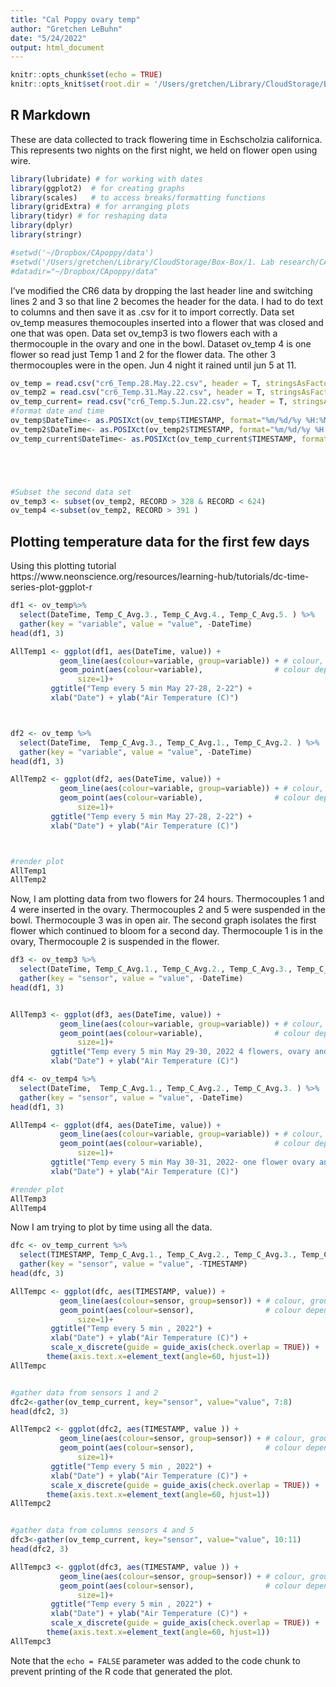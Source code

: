 ```yaml
---
title: "Cal Poppy ovary temp"
author: "Gretchen LeBuhn"
date: "5/24/2022"
output: html_document
---
```


```r
knitr::opts_chunk$set(echo = TRUE)
knitr::opts_knit$set(root.dir = '/Users/gretchen/Library/CloudStorage/Box-Box/1. Lab research/CApoppy/data/fl_temp')
```

## R Markdown

These are data collected to track flowering time in Eschscholzia californica.  This represents two nights on the first night, we held on flower open using wire.

```r
library(lubridate) # for working with dates
library(ggplot2)  # for creating graphs
library(scales)   # to access breaks/formatting functions
library(gridExtra) # for arranging plots
library(tidyr) # for reshaping data
library(dplyr)
library(stringr)


```

```r
#setwd('~/Dropbox/CApoppy/data')
#setwd('/Users/gretchen/Library/CloudStorage/Box-Box/1. Lab research/CApoppy/data/fl_temp')
#datadir="~/Dropbox/CApoppy/data"
```
I've modified the CR6 data by dropping the last header line and switching lines 2 and 3 so that line 2 becomes the header for the data.  I had to do text to columns and then save it as .csv for it to import correctly.  Data set ov_temp measures themocouples inserted into a flower that was closed and one that was open.  Data set ov_temp3 is two flowers each with a thermocouple in the ovary and one in the bowl.  Dataset ov_temp 4 is one flower so read just Temp 1 and 2 for the flower data.  The other 3 thermocouples were in the open.  Jun 4 night it rained until jun 5 at 11.
```r

ov_temp = read.csv("cr6_Temp.28.May.22.csv", header = T, stringsAsFactors=FALSE)
ov_temp2 = read.csv("cr6_Temp.31.May.22.csv", header = T, stringsAsFactors=FALSE)
ov_temp_current= read.csv("cr6_Temp.5.Jun.22.csv", header = T, stringsAsFactors=FALSE)
#format date and time
ov_temp$DateTime<- as.POSIXct(ov_temp$TIMESTAMP, format="%m/%d/%y %H:%M", tz = "UTC")
ov_temp2$DateTime<- as.POSIXct(ov_temp2$TIMESTAMP, format="%m/%d/%y %H:%M", tz = "UTC")
ov_temp_current$DateTime<- as.POSIXct(ov_temp_current$TIMESTAMP, format="%m/%d/%y %H:%M", tz = "UTC")





#Subset the second data set
ov_temp3 <- subset(ov_temp2, RECORD > 328 & RECORD < 624) 
ov_temp4 <-subset(ov_temp2, RECORD > 391 )

```

## Plotting temperature data for the first few days

Using this plotting tutorial
https://www.neonscience.org/resources/learning-hub/tutorials/dc-time-series-plot-ggplot-r

```r

df1 <- ov_temp%>%
  select(DateTime, Temp_C_Avg.3., Temp_C_Avg.4., Temp_C_Avg.5. ) %>%
  gather(key = "variable", value = "value", -DateTime)
head(df1, 3)

AllTemp1 <- ggplot(df1, aes(DateTime, value)) +
           geom_line(aes(colour=variable, group=variable)) + # colour, group both depend on variable
           geom_point(aes(colour=variable),                # colour depends on variable
               size=1)+
         ggtitle("Temp every 5 min May 27-28, 2-22") +
         xlab("Date") + ylab("Air Temperature (C)")



df2 <- ov_temp %>%
  select(DateTime,  Temp_C_Avg.3., Temp_C_Avg.1., Temp_C_Avg.2. ) %>%
  gather(key = "variable", value = "value", -DateTime)
head(df1, 3)

AllTemp2 <- ggplot(df2, aes(DateTime, value)) +
           geom_line(aes(colour=variable, group=variable)) + # colour, group both depend on variable
           geom_point(aes(colour=variable),                # colour depends on variable
               size=1)+
         ggtitle("Temp every 5 min May 27-28, 2-22") +
         xlab("Date") + ylab("Air Temperature (C)")



#render plot
AllTemp1
AllTemp2
```
Now, I am plotting data from two flowers for 24 hours.  Thermocouples 1 and 4 were inserted in the ovary.  Thermocouples 2 and 5 were suspended in the bowl.  Thermocouple 3 was in open air.
The second graph isolates the first flower which continued to bloom for a second day.  Thermocouple 1 is in the ovary, Thermocouple 2 is suspended in the flower.  


```r

df3 <- ov_temp3 %>%
  select(DateTime, Temp_C_Avg.1., Temp_C_Avg.2., Temp_C_Avg.3., Temp_C_Avg.4., Temp_C_Avg.5.) %>%
  gather(key = "sensor", value = "value", -DateTime)
head(df1, 3)


AllTemp3 <- ggplot(df3, aes(DateTime, value)) +
           geom_line(aes(colour=variable, group=variable)) + # colour, group both depend on variable
           geom_point(aes(colour=variable),                # colour depends on variable
               size=1)+
         ggtitle("Temp every 5 min May 29-30, 2022 4 flowers, ovary and bowl") +
         xlab("Date") + ylab("Air Temperature (C)")

df4 <- ov_temp4 %>%
  select(DateTime,  Temp_C_Avg.1., Temp_C_Avg.2., Temp_C_Avg.3. ) %>%
  gather(key = "sensor", value = "value", -DateTime)
head(df1, 3)

AllTemp4 <- ggplot(df4, aes(DateTime, value)) +
           geom_line(aes(colour=variable, group=variable)) + # colour, group both depend on variable
           geom_point(aes(colour=variable),                # colour depends on variable
               size=1)+
         ggtitle("Temp every 5 min May 30-31, 2022- one flower ovary and bowl") +
         xlab("Date") + ylab("Air Temperature (C)")

#render plot
AllTemp3
AllTemp4
```

Now I am trying to plot by time using all the data.


```r

dfc <- ov_temp_current %>%
  select(TIMESTAMP, Temp_C_Avg.1., Temp_C_Avg.2., Temp_C_Avg.3., Temp_C_Avg.4., Temp_C_Avg.5.) %>%
  gather(key = "sensor", value = "value", -TIMESTAMP)
head(dfc, 3)

AllTempc <- ggplot(dfc, aes(TIMESTAMP, value)) +
           geom_line(aes(colour=sensor, group=sensor)) + # colour, group both depend on variable
           geom_point(aes(colour=sensor),                # colour depends on variable
               size=1)+
         ggtitle("Temp every 5 min , 2022") +
         xlab("Date") + ylab("Air Temperature (C)") +
         scale_x_discrete(guide = guide_axis(check.overlap = TRUE)) +
        theme(axis.text.x=element_text(angle=60, hjust=1))
AllTempc


#gather data from sensors 1 and 2
dfc2<-gather(ov_temp_current, key="sensor", value="value", 7:8)
head(dfc2, 3)

AllTempc2 <- ggplot(dfc2, aes(TIMESTAMP, value )) +
           geom_line(aes(colour=sensor, group=sensor)) + # colour, group both depend on variable
           geom_point(aes(colour=sensor),                # colour depends on variable
               size=1)+
         ggtitle("Temp every 5 min , 2022") +
         xlab("Date") + ylab("Air Temperature (C)") +
         scale_x_discrete(guide = guide_axis(check.overlap = TRUE)) +
        theme(axis.text.x=element_text(angle=60, hjust=1))
AllTempc2


#gather data from columns sensors 4 and 5
dfc3<-gather(ov_temp_current, key="sensor", value="value", 10:11)
head(dfc2, 3)

AllTempc3 <- ggplot(dfc3, aes(TIMESTAMP, value )) +
           geom_line(aes(colour=sensor, group=sensor)) + # colour, group both depend on variable
           geom_point(aes(colour=sensor),                # colour depends on variable
               size=1)+
         ggtitle("Temp every 5 min , 2022") +
         xlab("Date") + ylab("Air Temperature (C)") +
         scale_x_discrete(guide = guide_axis(check.overlap = TRUE)) +
        theme(axis.text.x=element_text(angle=60, hjust=1))
AllTempc3

```


Note that the `echo = FALSE` parameter was added to the code chunk to prevent printing of the R code that generated the plot.
